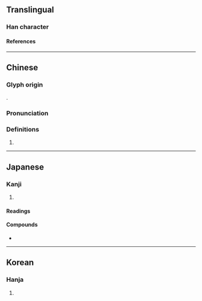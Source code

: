 {{character info/new}}
==Translingual==

===Han character===
{{Han char|rn=94|rad=犬|as=05|sn=8|four=45227|canj=KHLLN|ids=⿰犭弗}}

====References====
{{Han ref|kx=0709.050|dkj=20338|dj=1121.150|hdz=21342.050|uh=72D2}}

----

==Chinese==
{{zh-forms}}

===Glyph origin===
{{Han etym}}
{{Han compound|犬|alt1=犭|弗|ls=psc|c1=s|c2=p|t1=dog}}.

===Pronunciation===
{{zh-pron
|m=fèi
|c=fei6,fai6,fai3,fat1
|mc=y
|oc=y
|cat=
}}

===Definitions===
{{zh-hanzi}}

# {{zh-only|狒狒|baboon}}

----

==Japanese==

===Kanji===
{{ja-kanji|grade=|rs=犬05}}

# {{rfdef|ja|sort=犬05}}

====Readings====
{{ja-readings
|goon=び
|kanon=ひ
}}

====Compounds====
* {{ja-r|狒々|ひひ}}

----

==Korean==

===Hanja===
{{ko-hanja|hangeul=비|eumhun=|rv=bi|mr=pi|y=pi}}

# {{rfdef|ko|sort=犬05}}